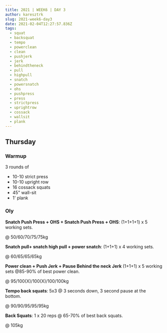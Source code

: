 ```yaml
---
title: 2021 | WEEK6 | DAY 3
author: karesztrk
slug: 2021-week6-day3
date: 2021-02-04T12:27:57.836Z
tags:
  - squat
  - backsquat
  - tempo
  - powerclean
  - clean
  - pushjerk
  - jerk
  - behindtheneck
  - pull
  - highpull
  - snatch
  - powersnatch
  - ohs
  - pushpress
  - press
  - strictpress
  - uprightrow
  - cossack
  - wallsit
  - plank
---
```


## Thursday

### Warmup

3 rounds of

- 10-10 strict press
- 10-10 upright row
- 16 cossack squats
- 45" wall-sit
- 1' plank

### Oly

**Snatch Push Press + OHS + Snatch Push Press + OHS**: (1+1+1+1) x 5 working sets.

@ 50/60/70/75/75kg

**Snatch pull+ snatch high pull + power snatch**: (1+1+1) x 4 working sets.

@ 60/65/65/65kg

**Power clean + Push Jerk + Pause Behind the neck Jerk** (1+1+1) x 5 working sets @85-90% of best power clean.

@ 95/100(X)/100(X)/100/100kg

**Tempo back squats**: 5x3 @ 3 seconds down, 3 second pause at the bottom.

@ 90/90/95/95/95kg

**Back Squats**: 1 x 20 reps @ 65-70% of best back squats.

@ 105kg
